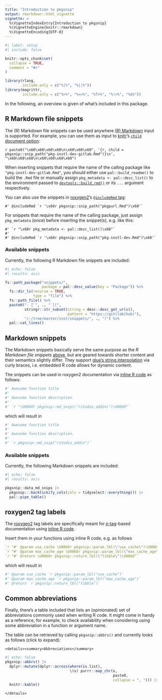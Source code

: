 ```yaml
---
title: "Introduction to pkgsnip"
output: rmarkdown::html_vignette
vignette: >
  %\VignetteIndexEntry{Introduction to pkgsnip}
  %\VignetteEngine{knitr::rmarkdown}
  %\VignetteEncoding{UTF-8}
---
```


```r
#| label: setup
#| include: false

knitr::opts_chunk$set(
  collapse = TRUE,
  comment = "#>"
)

library(rlang,
        include.only = c("%|%", "%||%"))
library(magrittr,
        include.only = c("%>%", "%<>%", "%T>%", "%!>%", "%$%"))
```

In the following, an overview is given of what's included in this package.

## R Markdown file snippets {#r-markdown-file-snippets}

The (R) Markdown file snippets can be used anywhere [(R) Markdown](https://rmarkdown.rstudio.com/) input is supported. For example, you can use them as input to
[knitr](https://yihui.org/knitr/)'s [`child` document option](https://yihui.org/knitr/options/#child-documents):

`r paste0("\x60\x60\x60\x60\n\x60\x60\x60", '{r, child = pkgsnip::snip_path("pkg-instl-dev-gitlab.Rmd")}\n', "\x60\x60\x60\n\x60\x60\x60\x60")`

When inserting snippets that require the name of the calling package like `"pkg-instl-dev-gitlab.Rmd"`, you should either use `pal::build_readme()` to build the
`.Rmd` file or manually assign `pkg_metadata <- pal::desc_list()` to the environment passed to
[`devtools::build_rmd()`](https://devtools.r-lib.org/reference/build_rmd.html) or its `...` argument respectively.

You can also use the snippets in [roxygen2](https://roxygen2.r-lib.org/)'s [`@includeRmd`
tag](https://roxygen2.r-lib.org/articles/rd.html#including-external--rmd-md-files):

``` rd
#' @includeRmd `r '\x60r pkgsnip::snip_path("pkgpurl.Rmd")\x60'`
```

For snippets that require the name of the calling package, just assign `pkg_metadata` (once) before inserting the snippet(s), e.g. like this:

``` rd
#' `r "\x60r pkg_metadata <- pal::desc_list()\x60"`
#'
#' @includeRmd `r '\x60r pkgsnip::snip_path("pkg-instl-dev.Rmd")\x60'`
```

### Available snippets

Currently, the following R Markdown file snippets are included:

```r
#| echo: false
#| results: asis

fs::path_package("snippets/",
                 package = pal::desc_value(key = "Package")) %>%
  fs::dir_ls(recurse = TRUE,
             type = "file") %>%
  fs::path_file() %>%
  paste0("- [`", ., "`](",
         stringr::str_subset(string = desc::desc_get_urls(),
                             pattern = "https://git(lab|hub)"),
         "/-/tree/master/inst/snippets/", ., ")") %>%
  pal::cat_lines()
```

## Markdown snippets

The Markdown snippets basically serve the same purpose as the *R Markdown file snippets* [above](#r-markdown-file-snippets), but are geared towards shorter
content and their semantics slightly differ. They support [glue's string interpolation](https://glue.tidyverse.org/) via curly braces, i.e. embedded R code
allows for dynamic content.

The snippets can be used in roxygen2 documentation via [inline R code](https://roxygen2.r-lib.org/articles/reuse.html#inline-code) as follows:

``` r
#' Awesome function title
#'
#' Awesome function description.
#'
#' `r "\U0060r pkgsnip::md_snip(\"rstudio_addin\")\U0060"`
```

which will result in

``` r
#' Awesome function title
#'
#' Awesome function description.
#'
#' `r pkgsnip::md_snip("rstudio_addin")`
```

### Available snippets

Currently, the following Markdown snippets are included:

```r
#| echo: false
#| results: asis

pkgsnip::data_md_snips |>
  pkgsnip:::backtickify_cols(cols = tidyselect::everything()) |>
  pal::pipe_table()
```

## roxygen2 tag labels

The [roxygen2](https://roxygen2.r-lib.org/) tag labels are specifically meant for [`@`-tag](https://roxygen2.r-lib.org/articles/rd.html)-based documentation
using [inline R code](https://roxygen2.r-lib.org/articles/reuse.html#inline-code).

Insert them in your functions using inline R code, e.g. as follows

``` r
`r "#' @param use_cache \U0060r pkgsnip::param_lbl(\"use_cache\")\U0060"`
`r "#' @param max_cache_age \U0060r pkgsnip::param_lbl(\"max_cache_age\")\U0060"`
`r "#' @return \U0060r pkgsnip::return_lbl(\"tibble\")\U0060"`
```

which will result in

``` r
#' @param use_cache `r pkgsnip::param_lbl("use_cache")`
#' @param max_cache_age `r pkgsnip::param_lbl("max_cache_age")`
#' @return `r pkgsnip::return_lbl("tibble")`
```

## Common abbreviations

Finally, there's a table included that lists an (opinionated) set of abbreviations commonly used when writing R code. It might come in handy as a reference, for
example, to check availability when considering using some abbreviation in a function or argument name.

The table can be retrieved by calling `pkgsnip::abbrs()` and currently looks as follows (click to expand):

```asis
<details><summary>Abbreviations</summary>
```

```r
#| echo: false
pkgsnip::abbrs() |>
  dplyr::mutate(dplyr::across(where(is.list),
                              \(x) purrr::map_chr(x,
                                                  paste0,
                                                  collapse = ", "))) |>
  knitr::kable()
```

```asis
</details>
```
